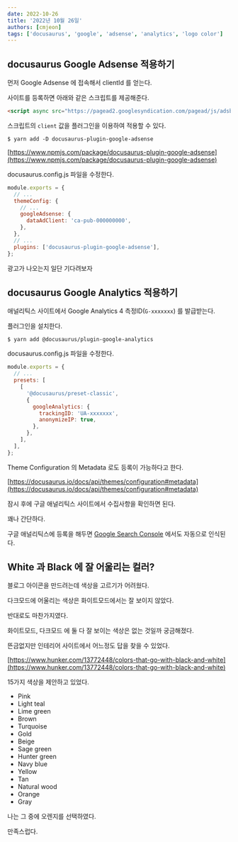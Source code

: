 ```yaml
---
date: 2022-10-26
title: '2022년 10월 26일'
authors: [cmjeon]
tags: ['docusaurus', 'google', 'adsense', 'analytics', 'logo color']
---
```


## docusaurus Google Adsense 적용하기

먼저 Google Adsense 에 접속해서 clientId 를 얻는다.

사이트를 등록하면 아래와 같은 스크립트를 제공해준다.

```html
<script async src="https://pagead2.googlesyndication.com/pagead/js/adsbygoogle.js?client=ca-pub-000000000" crossorigin="anonymous"></script>
```

<!--truncate-->

스크립트의 `client` 값을 플러그인을 이용하여 적용할 수 있다.

```shell
$ yarn add -D docusaurus-plugin-google-adsense
```

[https://www.npmjs.com/package/docusaurus-plugin-google-adsense](https://www.npmjs.com/package/docusaurus-plugin-google-adsense)

docusaurus.config.js 파일을 수정한다.

```js {5-7,10} title="docusaurus.config.js"
module.exports = {
  // ...
  themeConfig: {
    // ...
    googleAdsense: {
      dataAdClient: 'ca-pub-000000000',
    },
  },
  // ...
  plugins: ['docusaurus-plugin-google-adsense'],
};
```

광고가 나오는지 일단 기다려보자

## docusaurus Google Analytics 적용하기

애널리틱스 사이트에서 Google Analytics 4 측정ID(`G-xxxxxxx`) 를 발급받는다.

플러그인을 설치한다.

```shell
$ yarn add @docusaurus/plugin-google-analytics
```

docusaurus.config.js 파일을 수정한다.

```js {7-10} title="docusaurus.config.js"
module.exports = {
  // ...
  presets: [
    [
      '@docusaurus/preset-classic',
      {
        googleAnalytics: {
          trackingID: 'UA-xxxxxxx',
          anonymizeIP: true,
        },
      },
    ],
  ],
};
```

Theme Configuration 의 Metadata 로도 등록이 가능하다고 한다.

[https://docusaurus.io/docs/api/themes/configuration#metadata](https://docusaurus.io/docs/api/themes/configuration#metadata)

잠시 후에 구글 애널리틱스 사이트에서 수집사항을 확인하면 된다.

꽤나 간단하다.

구글 애널리틱스에 등록을 해두면 [Google Search Console](https://search.google.com/search-console) 에서도 자동으로 인식된다.

## White 과 Black 에 잘 어울리는 컬러?

블로그 아이콘을 만드려는데 색상을 고르기가 어려웠다.

다크모드에 어울리는 색상은 화이트모드에서는 잘 보이지 않았다.

반대로도 마찬가지였다.

화이트모드, 다크모드 에 둘 다 잘 보이는 색상은 없는 것일까 궁금해졌다.

뜬금없지만 인테리어 사이트에서 어느정도 답을 찾을 수 있었다.

[https://www.hunker.com/13772448/colors-that-go-with-black-and-white](https://www.hunker.com/13772448/colors-that-go-with-black-and-white)

15가지 색상을 제안하고 있었다.

- Pink
- Light teal
- Lime green
- Brown
- Turquoise
- Gold
- Beige
- Sage green
- Hunter green
- Navy blue
- Yellow
- Tan
- Natural wood
- Orange
- Gray

나는 그 중에 오렌지를 선택하였다.

만족스럽다.